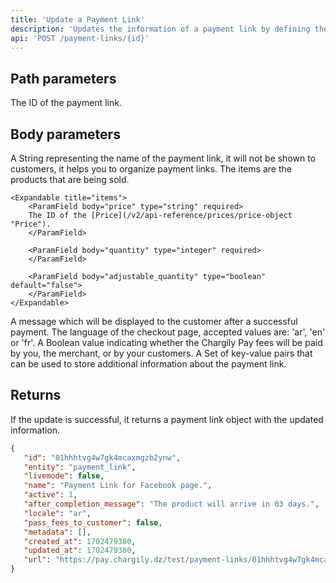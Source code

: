```yaml
---
title: 'Update a Payment Link'
description: 'Updates the information of a payment link by defining the values for the passed parameters. Any parameters not supplied will remain unaltered.'
api: 'POST /payment-links/{id}'
---
```


## Path parameters

<ParamField path="id" type="string">
  The ID of the payment link.
</ParamField>

## Body parameters

<ParamField body="name" type="string">
   A String representing the name of the payment link, it will not be shown to
   customers, it helps you to organize payment links.
</ParamField>

<ParamField body="items" type="array" multiple>
   The items are the products that are being sold.

    <Expandable title="items">
        <ParamField body="price" type="string" required>
        The ID of the [Price](/v2/api-reference/prices/price-object "Price").
        </ParamField>

        <ParamField body="quantity" type="integer" required>
        </ParamField>

        <ParamField body="adjustable_quantity" type="boolean" default="false">
        </ParamField>
    </Expandable>
</ParamField>

<ParamField body="after_completion_message" type="string">
   A message which will be displayed to the customer after a successful payment.
</ParamField>

<ParamField body="locale" type="string">
   The language of the checkout page, accepted values are: 'ar', 'en' or 'fr'.
</ParamField>

<ParamField body="pass_fees_to_customer" type="boolean">
   A Boolean value indicating whether the Chargily Pay fees will be paid by you,
   the merchant, or by your customers.
</ParamField>

<ParamField body="metadata" type="key-value array">
   A Set of key-value pairs that can be used to store additional information
   about the payment link.
</ParamField>

## Returns

If the update is successful, it returns a payment link object with the updated information.

<ResponseExample>

```json Response
{
   "id": "01hhhtvg4w7gk4mcaxmgzb2ynw",
   "entity": "payment_link",
   "livemode": false,
   "name": "Payment Link for Facebook page.",
   "active": 1,
   "after_completion_message": "The product will arrive in 03 days.",
   "locale": "ar",
   "pass_fees_to_customer": false,
   "metadata": [],
   "created_at": 1702479380,
   "updated_at": 1702479380,
   "url": "https://pay.chargily.dz/test/payment-links/01hhhtvg4w7gk4mcaxmgzb2ynw"
}
```
</ResponseExample>